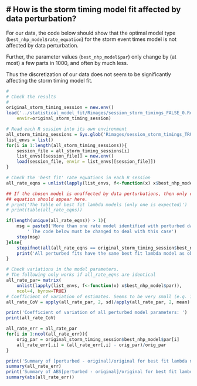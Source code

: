 # How is the storm timing model fit affected by data perturbation?
------------------------------------------------------------------------

For our data, the code below should show that the optimal model type (`best_nhp_model$rate_equation`)
for the storm event times model is not affected by data perturbation.

Further, the parameter values (`best_nhp_model$par`) only change by (at most) a
few parts in 1000, and often by much less.

Thus the discretization of our data does not seem to be significantly affecting
the storm timing model fit.

```r
#
# Check the results
#
original_storm_timing_session = new.env()
load('../statistical_model_fit/Rimages/session_storm_timings_FALSE_0.Rdata', 
    envir=original_storm_timing_session)

# Read each R session into its own environment
all_storm_timing_sessions = Sys.glob('Rimages/session_storm_timings_TRUE_*.Rdata')
list_envs = list()
for(i in 1:length(all_storm_timing_sessions)){
    session_file = all_storm_timing_sessions[i]
    list_envs[[session_file]] = new.env()
    load(session_file, envir = list_envs[[session_file]])
}

# Check the 'best fit' rate equations in each R session
all_rate_eqns = unlist(lapply(list_envs, f<-function(x) x$best_nhp_model$rate_equation))

## If the chosen model is unaffected by data perturbations, then only one
## equation should appear here.
# print('The table of best fit lambda models (only one is expected)')
# print(table(all_rate_eqns))

if(length(unique(all_rate_eqns)) > 1){
    msg = paste0('More than one rate model identified with perturbed data.\n',
        ' The code below must be changed to deal with this case')
    stop(msg)
}else{
    stopifnot(all(all_rate_eqns == original_storm_timing_session$best_nhp_model$rate_equation))
    print('All perturbed fits have the same best fit lambda model as obtained from the original data')
}

# Check variations in the model parameters.
# The following only works if all_rate_eqns are identical
all_rate_par= matrix(
    unlist(lapply(list_envs, f<-function(x) x$best_nhp_model$par)), 
    ncol=4, byrow=TRUE)
# Coefficient of variation of estimates. Seems to be very small (e.g. 1/1000)
all_rate_CoV = apply(all_rate_par, 2, sd)/apply(all_rate_par, 2, mean)

print('Coefficient of variation of all perturbed model parameters: ')
print(all_rate_CoV)

all_rate_err = all_rate_par
for(i in 1:ncol(all_rate_err)){ 
    orig_par = original_storm_timing_session$best_nhp_model$par[i]
    all_rate_err[,i] = (all_rate_err[,i] - orig_par)/orig_par
}

print('Summary of [perturbed - original]/original for best fit lambda model parameters')
summary(all_rate_err)
print('Summary of ABS[perturbed - original]/original for best fit lambda model parameters')
summary(abs(all_rate_err))
```
